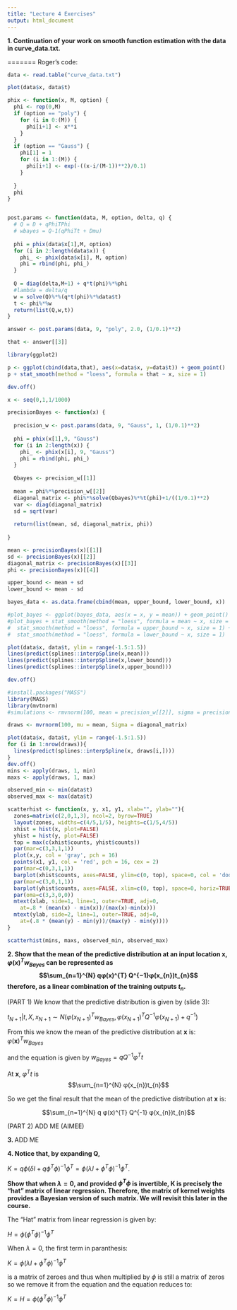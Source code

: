 ```yaml
---
title: "Lecture 4 Exercises"
output: html_document
---
```


**1. Continuation of your work on smooth function estimation with the data in curve_data.txt.**

=======
Roger's code:

```r
data <- read.table("curve_data.txt")

plot(data$x, data$t)

phix <- function(x, M, option) {
  phi <- rep(0,M)
  if (option == "poly") {
    for (i in 0:(M)) {
      phi[i+1] <- x**i
    }
  }
  if (option == "Gauss") {
    phi[1] = 1
    for (i in 1:(M)) { 
      phi[i+1] <- exp(-((x-i/(M-1))**2)/0.1)
    }
    
  }
  phi
}


post.params <- function(data, M, option, delta, q) {
  # Q = D + qPhiTPhi
  # wbayes = Q-1(qPhiTt + Dmu)
  
  phi = phix(data$x[1],M, option)
  for (i in 2:length(data$x)) {
    phi_ <- phix(data$x[i], M, option)
    phi = rbind(phi, phi_)  
  }
  
  Q = diag(delta,M+1) + q*t(phi)%*%phi
  #lambda = delta/q
  w = solve(Q)%*%(q*t(phi)%*%data$t) 
  t <- phi%*%w
  return(list(Q,w,t))
}

answer <- post.params(data, 9, "poly", 2.0, (1/0.1)**2)

that <- answer[[3]]

library(ggplot2)

p <- ggplot(cbind(data,that), aes(x=data$x, y=data$t)) + geom_point()
p + stat_smooth(method = "loess", formula = that ~ x, size = 1)

dev.off()

x <- seq(0,1,1/1000)

precisionBayes <- function(x) {
  
  precision_w <- post.params(data, 9, "Gauss", 1, (1/0.1)**2)
  
  phi = phix(x[1],9, "Gauss")
  for (i in 2:length(x)) {
    phi_ <- phix(x[i], 9, "Gauss")
    phi = rbind(phi, phi_)  
  }
  
  Qbayes <- precision_w[[1]]
  
  mean = phi%*%precision_w[[2]]
  diagonal_matrix <- phi%*%solve(Qbayes)%*%t(phi)+1/((1/0.1)**2)
  var <- diag(diagonal_matrix)
  sd = sqrt(var)
  
  return(list(mean, sd, diagonal_matrix, phi))
  
}

mean <- precisionBayes(x)[[1]]
sd <- precisionBayes(x)[[2]]
diagonal_matrix <- precisionBayes(x)[[3]]
phi <- precisionBayes(x)[[4]]

upper_bound <- mean + sd
lower_bound <- mean - sd

bayes_data <- as.data.frame(cbind(mean, upper_bound, lower_bound, x)) 

#plot_bayes <- ggplot(bayes_data, aes(x = x, y = mean)) + geom_point()
#plot_bayes + stat_smooth(method = "loess", formula = mean ~ x, size = 1) + 
#  stat_smooth(method = "loess", formula = upper_bound ~ x, size = 1) + 
#  stat_smooth(method = "loess", formula = lower_bound ~ x, size = 1)

plot(data$x, data$t, ylim = range(-1.5:1.5))
lines(predict(splines::interpSpline(x,mean)))
lines(predict(splines::interpSpline(x,lower_bound)))
lines(predict(splines::interpSpline(x,upper_bound)))

dev.off()

#install.packages("MASS")
library(MASS)
library(mvtnorm)
#simulations <- rmvnorm(100, mean = precision_w[[2]], sigma = precision_w[[1]])

draws <- mvrnorm(100, mu = mean, Sigma = diagonal_matrix)

plot(data$x, data$t, ylim = range(-1.5:1.5))
for (i in 1:nrow(draws)){
  lines(predict(splines::interpSpline(x, draws[i,])))
}
dev.off()
mins <- apply(draws, 1, min)
maxs <- apply(draws, 1, max)

observed_min <- min(data$t)
observed_max <- max(data$t)

scatterhist <- function(x, y, x1, y1, xlab="", ylab=""){
  zones=matrix(c(2,0,1,3), ncol=2, byrow=TRUE)
  layout(zones, widths=c(4/5,1/5), heights=c(1/5,4/5))
  xhist = hist(x, plot=FALSE)
  yhist = hist(y, plot=FALSE)
  top = max(c(xhist$counts, yhist$counts))
  par(mar=c(3,3,1,1))
  plot(x,y, col = 'gray', pch = 16)
  points(x1, y1, col = 'red', pch = 16, cex = 2)
  par(mar=c(0,3,1,1))
  barplot(xhist$counts, axes=FALSE, ylim=c(0, top), space=0, col = 'dodgerblue')
  par(mar=c(3,0,1,1))
  barplot(yhist$counts, axes=FALSE, xlim=c(0, top), space=0, horiz=TRUE, col = 'dodgerblue')
  par(oma=c(3,3,0,0))
  mtext(xlab, side=1, line=1, outer=TRUE, adj=0, 
    at=.8 * (mean(x) - min(x))/(max(x)-min(x)))
  mtext(ylab, side=2, line=1, outer=TRUE, adj=0, 
    at=(.8 * (mean(y) - min(y))/(max(y) - min(y))))
}

scatterhist(mins, maxs, observed_min, observed_max)
```

**2. Show that the mean of the predictive distribution at an input location x, $φ(x)^{T} w_{Bayes}$ can be represented as $$\sum_{n=1}^{N} qφ(x)^{T} Q^{−1}φ(x_{n})t_{n}$$ therefore, as a linear combination of the training outputs $t_{n}$.**

(PART 1)
We know that the predictive distribution is given by (slide 3):

$t_{N+1}|t,X,x_{N+1} ∼ N(φ(x_{N+1})^{T}w_{Bayes},φ(x_{N+1})^{T}Q^{−1}φ(x_{N+1})+q^{−1})$

From this we know the mean of the predictive distribution at **x** is: $φ(\textbf{x})^{T}w_{Bayes}$

and the equation is given by $w_{Bayes} = qQ^{−1}φ^{T}t$

At **x**, $φ^{T}t$ is $$\sum_{n=1}^{N} φ(x_{n})t_{n}$$

So we get the final result that the mean of the predictive distribution at **x** is:

$$\sum_{n=1}^{N} q φ(x)^{T} Q^{-1} φ(x_{n})t_{n}$$

(PART 2) ADD ME (AIMEE)

**3. ** ADD ME

**4. Notice that, by expanding Q,**

$K=q\phi(\delta I+q\phi^{T}\phi)^{−1}\phi^{T}  = \phi(\lambda I+\phi^{T}\phi)^{−1}\phi^{T}$.

**Show that when $\lambda = 0$, and provided $\phi^{T}\phi$ is invertible, K is precisely the “hat” matrix of linear regression. Therefore, the matrix of kernel weights provides a Bayesian version of such matrix. We will revisit this later in the course.**

The "Hat" matrix from linear regression is given by:

$H = \phi(\phi^{T}\phi)^{−1}\phi^{T}$

When $\lambda = 0$, the first term in paranthesis:

$K = \phi(\lambda I+\phi^{T}\phi)^{−1}\phi^{T}$

is a matrix of zeroes and thus when multiplied by $\phi$ is still a matrix of zeros so we remove it from the equation and the equation reduces to:

$K = H = \phi(\phi^{T}\phi)^{−1}\phi^{T}$
